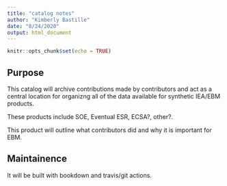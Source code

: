 ```yaml
---
title: "catalog notes"
author: "Kimberly Bastille"
date: "8/24/2020"
output: html_document
---
```


```r
knitr::opts_chunk$set(echo = TRUE)
```

## Purpose
This catalog will archive contributions made by contributors and act as a central location for organizng all of the data available for synthetic IEA/EBM products. 

These products include SOE, Eventual ESR, ECSA?, other?. 

This product will outline what contributors did and why it is important for EBM. 

## Maintainence
It will be built with bookdown and travis/git actions. 


